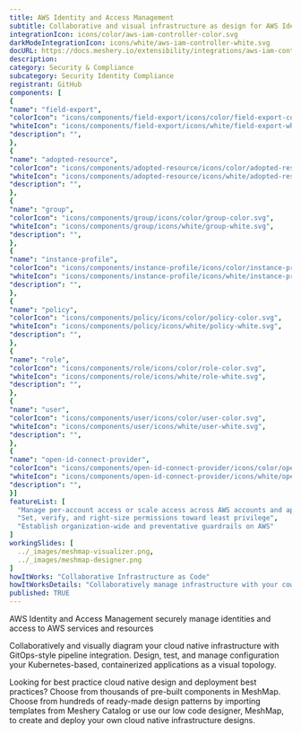 ```yaml
---
title: AWS Identity and Access Management
subtitle: Collaborative and visual infrastructure as design for AWS Identity and Access Management
integrationIcon: icons/color/aws-iam-controller-color.svg
darkModeIntegrationIcon: icons/white/aws-iam-controller-white.svg
docURL: https://docs.meshery.io/extensibility/integrations/aws-iam-controller
description: 
category: Security & Compliance
subcategory: Security Identity Compliance
registrant: GitHub
components: [
{
"name": "field-export",
"colorIcon": "icons/components/field-export/icons/color/field-export-color.svg",
"whiteIcon": "icons/components/field-export/icons/white/field-export-white.svg",
"description": "",
},
{
"name": "adopted-resource",
"colorIcon": "icons/components/adopted-resource/icons/color/adopted-resource-color.svg",
"whiteIcon": "icons/components/adopted-resource/icons/white/adopted-resource-white.svg",
"description": "",
},
{
"name": "group",
"colorIcon": "icons/components/group/icons/color/group-color.svg",
"whiteIcon": "icons/components/group/icons/white/group-white.svg",
"description": "",
},
{
"name": "instance-profile",
"colorIcon": "icons/components/instance-profile/icons/color/instance-profile-color.svg",
"whiteIcon": "icons/components/instance-profile/icons/white/instance-profile-white.svg",
"description": "",
},
{
"name": "policy",
"colorIcon": "icons/components/policy/icons/color/policy-color.svg",
"whiteIcon": "icons/components/policy/icons/white/policy-white.svg",
"description": "",
},
{
"name": "role",
"colorIcon": "icons/components/role/icons/color/role-color.svg",
"whiteIcon": "icons/components/role/icons/white/role-white.svg",
"description": "",
},
{
"name": "user",
"colorIcon": "icons/components/user/icons/color/user-color.svg",
"whiteIcon": "icons/components/user/icons/white/user-white.svg",
"description": "",
},
{
"name": "open-id-connect-provider",
"colorIcon": "icons/components/open-id-connect-provider/icons/color/open-id-connect-provider-color.svg",
"whiteIcon": "icons/components/open-id-connect-provider/icons/white/open-id-connect-provider-white.svg",
"description": "",
}]
featureList: [
  "Manage per-account access or scale access across AWS accounts and applications",
  "Set, verify, and right-size permissions toward least privilege",
  "Establish organization-wide and preventative guardrails on AWS"
]
workingSlides: [
  ../_images/meshmap-visualizer.png,
  ../_images/meshmap-designer.png
]
howItWorks: "Collaborative Infrastructure as Code"
howItWorksDetails: "Collaboratively manage infrastructure with your coworkers synchronously sharing the same designs."
published: TRUE
---
```

<p>
AWS Identity and Access Management securely manage identities and access to AWS services and resources
</p>
<p>
    Collaboratively and visually diagram your cloud native infrastructure with GitOps-style pipeline integration. Design, test, and manage configuration your Kubernetes-based, containerized applications as a visual topology.
</p>
<p>
    Looking for best practice cloud native design and deployment best practices? Choose from thousands of pre-built components in MeshMap. Choose from hundreds of ready-made design patterns by importing templates from Meshery Catalog or use our low code designer, MeshMap, to create and deploy your own cloud native infrastructure designs.
</p>
